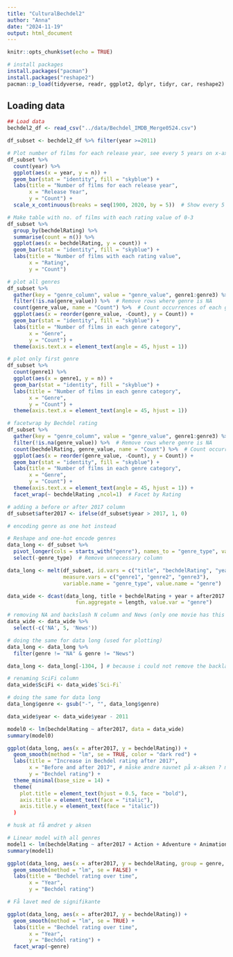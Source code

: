 ```yaml
---
title: "CulturalBechdel2"
author: "Anna"
date: "2024-11-19"
output: html_document
---
```


```r
knitr::opts_chunk$set(echo = TRUE)
```

```r
# install packages
install.packages("pacman")
install.packages("reshape2")
pacman::p_load(tidyverse, readr, ggplot2, dplyr, tidyr, car, reshape2)
```
## Loading data
```r
## Load data
bechdel2_df <- read_csv("../data/Bechdel_IMDB_Merge0524.csv")

df_subset <- bechdel2_df %>% filter(year >=2011)
```
```r
# Plot number of films for each release year, see every 5 years on x-axis for each data set
df_subset %>%
  count(year) %>%
  ggplot(aes(x = year, y = n)) +
  geom_bar(stat = "identity", fill = "skyblue") +
  labs(title = "Number of films for each release year",
       x = "Release Year",
       y = "Count") +
  scale_x_continuous(breaks = seq(1900, 2020, by = 5))  # Show every 5 years on x-axis

```

```r
# Make table with no. of films with each rating value of 0-3
df_subset %>% 
  group_by(bechdelRating) %>% 
  summarise(count = n()) %>% 
  ggplot(aes(x = bechdelRating, y = count)) +
  geom_bar(stat = "identity", fill = "skyblue") +
  labs(title = "Number of films with each rating value",
       x = "Rating",
       y = "Count")
```
```r
# plot all genres
df_subset %>%
  gather(key = "genre_column", value = "genre_value", genre1:genre3) %>%  # Gather all genre columns
  filter(!is.na(genre_value)) %>%  # Remove rows where genre is NA
  count(genre_value, name = "Count") %>%  # Count occurrences of each genre
  ggplot(aes(x = reorder(genre_value, -Count), y = Count)) +
  geom_bar(stat = "identity", fill = "skyblue") +
  labs(title = "Number of films in each genre category",
       x = "Genre",
       y = "Count") +
  theme(axis.text.x = element_text(angle = 45, hjust = 1))

# plot only first genre
df_subset %>%
  count(genre1) %>%
  ggplot(aes(x = genre1, y = n)) +
  geom_bar(stat = "identity", fill = "skyblue") +
  labs(title = "Number of films in each genre category",
       x = "Genre",
       y = "Count") +
  theme(axis.text.x = element_text(angle = 45, hjust = 1))

# facetwrap by Bechdel rating
df_subset %>%
  gather(key = "genre_column", value = "genre_value", genre1:genre3) %>%  # Gather all genre columns
  filter(!is.na(genre_value)) %>%  # Remove rows where genre is NA
  count(bechdelRating, genre_value, name = "Count") %>%  # Count occurrences of each genre
  ggplot(aes(x = reorder(genre_value, -Count), y = Count)) +
  geom_bar(stat = "identity", fill = "skyblue") +
  labs(title = "Number of films in each genre category",
       x = "Genre",
       y = "Count") +
  theme(axis.text.x = element_text(angle = 45, hjust = 1)) +
  facet_wrap(~ bechdelRating ,ncol=1)  # Facet by Rating

```
```r
# adding a before or after 2017 column
df_subset$after2017 <- ifelse(df_subset$year > 2017, 1, 0)

# encoding genre as one hot instead

# Reshape and one-hot encode genres
data_long <- df_subset %>%
  pivot_longer(cols = starts_with("genre"), names_to = "genre_type", values_to = "genre") %>%
  select(-genre_type)  # Remove unnecessary column

data_long <- melt(df_subset, id.vars = c("title", "bechdelRating", "year", "after2017"), 
                  measure.vars = c("genre1", "genre2", "genre3"),
                  variable.name = "genre_type", value.name = "genre")

data_wide <- dcast(data_long, title + bechdelRating + year + after2017 ~ genre, 
                      fun.aggregate = length, value.var = "genre")

# removing NA and backslash N column and News (only one movie has this genre)
data_wide <- data_wide %>% 
  select(-c('NA', 5, 'News'))

# doing the same for data long (used for plotting)
data_long <- data_long %>% 
  filter(genre != "NA" & genre != "News")

data_long <- data_long[-1304, ] # because i could not remove the backlash N value in other ways

# renaming SciFi column
data_wide$SciFi <- data_wide$`Sci-Fi`

# doing the same for data long
data_long$genre <- gsub("-", "", data_long$genre)

```

```r
data_wide$year <- data_wide$year - 2011
```


```r
model0 <- lm(bechdelRating ~ after2017, data = data_wide)
summary(model0)
```
```r
ggplot(data_long, aes(x = after2017, y = bechdelRating)) +
  geom_smooth(method = "lm", se = TRUE, color = "dark red") +
  labs(title = "Increase in Bechdel rating after 2017",
       x = "Before and after 2017", # måske ændre navnet på x-aksen ? men til hvad?
       y = "Bechdel rating") +
  theme_minimal(base_size = 14) + 
  theme(
    plot.title = element_text(hjust = 0.5, face = "bold"),
    axis.title = element_text(face = "italic"),
    axis.title.y = element_text(face = "italic"))
  )

# husk at få ændret y aksen

```


```r
# Linear model with all genres
model1 <- lm(bechdelRating ~ after2017 + Action + Adventure + Animation + Biography + Comedy + Crime + Documentary + Drama + Family + Fantasy + History + Horror + Music + Musical + Mystery + Romance + SciFi + Sport + Thriller + War + Western, data = data_wide)
summary(model1)

```

```r
ggplot(data_long, aes(x = after2017, y = bechdelRating, group = genre, color = genre)) +
  geom_smooth(method = "lm", se = FALSE) +
  labs(title = "Bechdel rating over time",
       x = "Year",
       y = "Bechdel rating")

# Få lavet med de signifikante

```



```r
ggplot(data_long, aes(x = after2017, y = bechdelRating)) +
  geom_smooth(method = "lm", se = TRUE) +
  labs(title = "Bechdel rating over time",
       x = "Year",
       y = "Bechdel rating") +
  facet_wrap(~genre)
```

